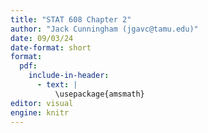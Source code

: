 ```yaml
---
title: "STAT 608 Chapter 2"
author: "Jack Cunningham (jgavc@tamu.edu)"
date: 09/03/24
date-format: short
format:
  pdf:
    include-in-header:
      - text: |
          \usepackage{amsmath}
editor: visual
engine: knitr
---
```


## 
